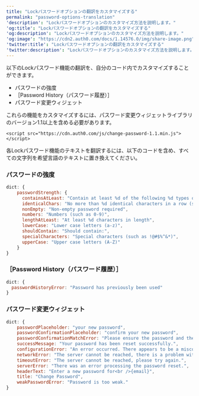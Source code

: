 ---
title: "Lockパスワードオプションの翻訳をカスタマイズする"
permalink: "password-options-translation"
'description': "Lockパスワードオプションのカスタマイズ方法を説明します。"
'og:title': "Lockパスワードオプションの翻訳をカスタマイズする"
'og:description': "Lockパスワードオプションのカスタマイズ方法を説明します。"
'og:image': "https://cdn2.auth0.com/docs/1.14576.0/img/share-image.png"
'twitter:title': "Lockパスワードオプションの翻訳をカスタマイズする"
'twitter:description': "Lockパスワードオプションのカスタマイズ方法を説明します。"
---

以下のLockパスワード機能の翻訳を、自分のコード内でカスタマイズすることができます。

* パスワードの強度
* ［Password History（パスワード履歴）］
* パスワード変更ウィジェット

これらの機能をカスタマイズするには、パスワード変更ウィジェットライブラリのバージョン1.1以上を含める必要があります。

`<script src="https://cdn.auth0.com/js/change-password-1.1.min.js"></script>`

各Lockパスワード機能のテキストを翻訳するには、以下のコードを含め、すべての文字列を希望言語のテキストに置き換えてください。

### パスワードの強度

```javascript lines
dict: {
    passwordStrength: {
      containsAtLeast: "Contain at least %d of the following %d types of characters:",
      identicalChars: "No more than %d identical characters in a row (such as, \"%s\" not allowed)",
      nonEmpty: "Non-empty password required",
      numbers: "Numbers (such as 0-9)",
      lengthAtLeast: "At least %d characters in length",
      lowerCase: "Lower case letters (a-z)",
      shouldContain: "Should contain:",
      specialCharacters: "Special characters (such as !@#$%^&*)",
      upperCase: "Upper case letters (A-Z)"
    }
}
```

### ［Password History（パスワード履歴）］

```javascript lines
dict: {
  passwordHistoryError: "Password has previously been used"
}
```

### パスワード変更ウィジェット

```javascript lines
dict: {
    passwordPlaceholder: "your new password",
    passwordConfirmationPlaceholder: "confirm your new password",
    passwordConfirmationMatchError: "Please ensure the password and the confirmation are the same.",
    successMessage: "Your password has been reset successfully.",
    configurationError: "An error occurred. There appears to be a misconfiguration in the form.",
    networkError: "The server cannot be reached, there is a problem with the network.",
    timeoutError: "The server cannot be reached, please try again.",
    serverError: "There was an error processing the password reset.",
    headerText: "Enter a new password for<br />{email}",
    title: "Change Password",
    weakPasswordError: "Password is too weak."
}
```

